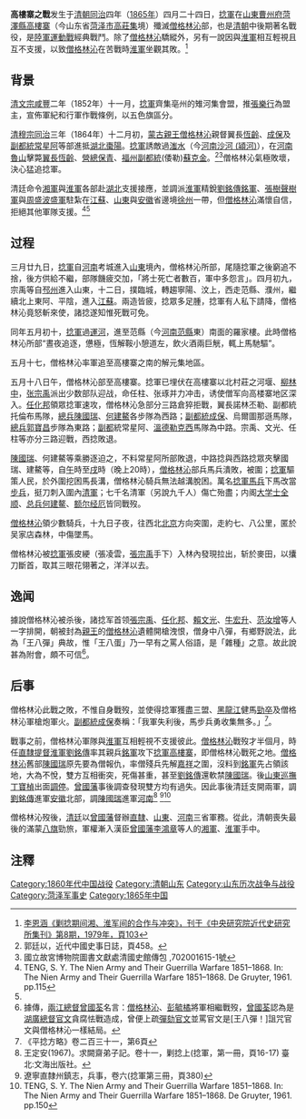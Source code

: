 {{Infobox Military Conflict
|conflict=高樓寨之戰
|partof=[[捻亂|捻亂]]
|date=自五月初起雙方[[運動戰|運動戰]]，1865年清[[同治|同治]]四年農曆[[五月十八日|五月十八日]]中午決戰，激戰至次日清晨
|place=[[中國|中國]][[山東省_(清)|山東省]][[菏澤縣|菏澤縣]][[高樓寨|高樓寨]]（今[[山东省|山东省]][[菏泽市|菏泽市]]境）
|casus=
|territory=[[僧格林沁|僧格林沁]]精銳戰歿，[[華北|華北]][[戒嚴|戒嚴]]，[[湖廣總督|湖廣總督]][[官文|官文]]遭[[彈劾|彈劾]]降級。
|result=[[捻軍|捻軍]]勢力大熾，戰鬥結束後三天，清廷緊急召[[曾國藩|曾國藩]]北掌戰局。
|combatant1={{QING-1862}}
|combatant2= [[太平天國|太平天國]][[捻軍|捻軍]]
|commander1={{flagicon|Qing Dynasty|1862}} 科尔沁親王[[僧格林沁|僧格林沁]]{{KIA}} <br>{{flagicon|Qing Dynasty|1862}} [[侍衛|侍衛]][[陳國瑞|陳國瑞]] <br>{{flagicon|Qing Dynasty|1862}} [[内阁大学士|内阁大学士]][[全顺|全顺]]{{KIA}} <br>{{flagicon|Qing Dynasty|1862}} [[总兵|总兵]][[何建鳌|何建鳌]]{{KIA}} <br>{{flagicon|Qing Dynasty|1862}} [[总兵|总兵]][[额尔经厄|额尔经厄]]{{KIA}}
|commander2=梁王[[張宗禹|張宗禹]]<br>遵王[[賴文光|賴文光]]<br>魯王[[任柱|任柱]]<br>荆王[[牛宏升|牛宏升]]<br>首王[[范汝增|范汝增]]
|strength1=10,000人
|strength2=數萬民兵
|casualties1=馬兵9,000人全滅 僅百人逃出
|casualties2=傷亡1,000人
|notes=
}}
'''高樓寨之戰'''发生于[[清朝|清朝]][[同治|同治]]四年（[[1865年|1865年]]）四月二十四日，[[捻軍|捻軍]]在[[山東省_(清)|山東]][[曹州府|曹州府]][[菏澤縣|菏澤縣]][[高樓寨|高樓寨]]（今山东省[[菏泽市|菏泽市]][[高莊集|高莊集]]境）殲滅[[僧格林沁|僧格林沁]]部，也是[[清朝|清朝]]中後期著名戰役，是[[陸軍|陸軍]][[運動戰|運動戰]]經典戰鬥。除了[[僧格林沁|僧格林沁]]驕縱外，另有一說因與[[淮軍|淮軍]]相互輕視且互不支援，以致[[僧格林沁|僧格林沁]]在苦戰時[[淮軍|淮軍]]坐觀其敗。<ref name="#1">[http://www.mh.sinica.edu.tw/MHDocument/PublicationDetail/PublicationDetail_1112.pdf 李恩涵《剿捻期间湘、淮军间的合作与冲突》，刊于《中央研究院近代史研究所集刊》第8期，1979年，頁103]</ref>

==背景==

[[清文宗|清文宗]][[咸豐|咸豐]]二年（1852年）十一月，[[捻軍|捻軍]]齊集亳州的雉河集會盟，推[[張樂行|張樂行]]為盟主，宣佈軍紀和行軍作戰條例，以五色旗區分。

[[清穆宗|清穆宗]][[同治|同治]]三年（1864年）十二月初，[[蒙古王公|蒙古親王]][[僧格林沁|僧格林沁]]親督翼長[[恆齡|恆齡]]、[[成保|成保]]及[[副都統|副都統]][[常星阿|常星阿]]等部進抵[[湖北|湖北]][[棗陽|棗陽]]。[[捻軍|捻軍]]誘敵過[[滍水|滍水]]（今[[河南|河南]][[沙河_(潁河)|沙河 (潁河)]]），在[[河南|河南]][[魯山|魯山]]擊斃[[翼長|翼長]][[恆齡|恆齡]]、[[營總|營總]][[保青|保青]]、[[福州|福州]][[副都統|副都統]](倭勒)[[蘇克金|蘇克金]]。<ref>郭廷以，近代中國史事日誌，頁458。</ref><ref>國立故宮博物院圖書文獻處清國史館傳包 ,702001615-1號</ref>僧格林沁氣極敗壞，決心猛追捻軍。

清廷命令[[湘軍|湘軍]]與[[淮軍|淮軍]]各部赴[[湖北|湖北]]支援接應，並調派[[淮軍|淮軍]]精銳[[劉銘傳|劉銘傳]][[銘軍|銘軍]]、[[張樹聲|張樹聲]][[樹軍|樹軍]]與[[周盛波|周盛波]][[盛軍|盛軍]]駐紮在[[江蘇|江蘇]]、[[山東|山東]]與[[安徽|安徽]]省邊境[[徐州|徐州]]一帶，但[[僧格林沁|僧格林沁]]滿懷自信，拒絕其他軍隊支援。<ref>TENG, S. Y. The Nien Army and Their Guerrilla Warfare 1851–1868. In: The Nien Army and Their Guerrilla Warfare 1851–1868. De Gruyter, 1961. pp.115</ref><ref name="#1"/>

==过程==
三月廿九日，[[捻軍|捻軍]]自[[河南|河南]]考城進入[[山東|山東]]境內，僧格林沁所部，尾隨捻軍之後窮追不捨，後方供給不繼，部隊饑疲交加，「將士死亡者數百，軍中多怨言」。四月初九，宗禹等自[[邳州直隶州|邳州]]進入山東，十二日，撲臨城，轉趨寧陽、汶上，西走范縣、濮州，繼續北上東阿、平陰，進入[[江蘇|江蘇]]。兩造皆疲，捻眾多足腫，捻軍有人私下請降，僧格林沁竟怒斬來使，諸捻遂知惟死戰可免。

同年五月初十，[[捻軍|捻軍]]過[[運河|運河]]，進至范縣（今[[河南|河南]][[范縣|范縣]]東）南面的羅家樓。此時僧格林沁所部“晝夜追逐，憊極，恆解鞍小憩道左，飲火酒兩巨觥，輒上馬馳驅”。

五月十七，僧格林沁率軍追至高樓寨之南的解元集地區。

五月十八日午，僧格林沁部至高樓寨。捻軍已埋伏在高樓寨以北村莊之河堰、[[柳林中|柳林中]]，[[张宗禹|张宗禹]]派出少数部队迎战，命任柱、张琢并力冲击，诱使僧军向高楼寨地区深入。[[任化邦|任化邦]]領眾捻軍速攻，僧格林沁急部分三路倉猝拒戰，翼長諾林丕勒、副都統托倫布馬隊，[[總兵|總兵]][[陳國瑞|陳國瑞]]、[[何建鰲|何建鰲]]各步隊為西路；[[副都|副都]][[統成保|統成保]]、烏爾圖那遜馬隊，[[總兵|總兵]][[郭寶昌|郭寶昌]]步隊為東路；[[副都|副都]]統常星阿、[[溫德勒克西|溫德勒克西]]馬隊為中路。宗禹、文光、任柱等亦分三路迎戰，西捻敗退。

[[陳國瑞|陳國瑞]]、何建鰲等乘勝逐迫之，不料常星阿所部敗退，中路捻與西路捻眾夾擊國瑞、建鰲等，自[[午|午]]時至[[戌|戌]]時（晚上20時），[[僧格林沁|僧格林沁]]部兵馬兵潰敗，被圍；[[捻軍|捻軍]]驅策人民，於外圍挖困馬長溝，僧格林沁騎兵無法越溝脫困。萬名[[捻軍|捻軍]][[騎兵|馬兵]]下馬改當[[步兵|步兵]]，挺刀刺入圍內[[清軍|清軍]]；七千名清軍（另說九千人）傷亡殆盡；内阁[[大学士|大学士]][[全顺|全顺]]、[[总兵|总兵]][[何建鳌|何建鳌]]、[[额尔经厄|额尔经厄]]皆同戰歿。

[[僧格林沁|僧格林沁]]領少數騎兵，十九日子夜，往西北[[北京|北京]]方向突圍，走約七、八公里，匿於吴家店森林，中傷墜馬。

僧格林沁被[[捻軍|捻軍]]張皮綆（張凌雲，[[張宗禹|張宗禹]]手下）入林內發現拉出，斩於麥田，以攮刀斷首，取其三眼花翎著之，洋洋以去。

== 逸闻 ==

據說僧格林沁被杀後，諸捻军首领[[張宗禹|張宗禹]]、[[任化邦|任化邦]]、[[賴文光|賴文光]]、[[牛宏升|牛宏升]]、[[范汝增|范汝增]]等人一字排開，朝被封為[[親王|親王]]的[[僧格林沁|僧格林沁]]遺體開槍洩恨，僧身中八彈，有鄉野說法，此為「王八彈」典故，惟「王八蛋」乃一早有之罵人俗語，是「雜種」之意。故此說甚為附會，頗不可信<ref>據傳，[[兩江總督|兩江總督]][[曾國荃|曾國荃]]名言：[[僧格林沁|僧格林沁]]、[[彭毓橘|彭毓橘]]將軍相繼戰歿，[[曾國荃|曾國荃]]認為是[[湖廣總督|湖廣總督]][[官文|官文]]貪腐怯戰造成，曾便上疏[[彈劾|彈劾]][[官文|官文]]並罵官文是[王八彈！]詛咒官文與僧格林沁一樣結局。</ref>。

==后事==

僧格林沁此戰之敗，不惟自身戰歿，並使得捻軍獲盡三盟、[[黑龍江|黑龍江]]健馬[[勁卒|勁卒]]及僧格林沁軍槍炮軍火。[[副都統|副都統]][[成保|成保]]奏稱：「我軍失利後，馬步兵勇收集無多。」<ref>《平捻方略》卷二百三十一，第6頁</ref>。

戰事之前，僧格林沁軍隊與[[淮軍|淮軍]]互相輕視不支援彼此。[[僧格林沁|僧格林沁]]戰歿才半個月，時任[[直隸提督|直隸提督]][[淮軍|淮軍]][[劉銘傳|劉銘傳]]率其親兵[[銘軍|銘軍]]攻下[[捻軍|捻軍]][[高樓寨|高樓寨]]，即僧格林沁戰死之地。[[僧格林沁|僧格林沁]]舊部[[陳國瑞|陳國瑞]]原先要為僧報仇，率僧殘兵先解[[嘉祥|嘉祥]]之圍，沒料到[[銘軍|銘軍]]先占領該地，大為不悅，雙方互相衝突，死傷甚重，甚至[[劉銘傳|劉銘傳]]還軟禁[[陳國瑞|陳國瑞]]。後[[山東巡撫|山東巡撫]][[丁寶楨|丁寶楨]]出面[[調停|調停]]。[[曾國藩|曾國藩]]事後調查發現雙方均有過失。因此事後清廷支開兩軍，調[[劉銘傳|劉銘傳]]進軍[[安徽|安徽]]北部，調[[陳國瑞|陳國瑞]]進軍[[河南|河南]]<ref>王定安(1967)。求闕齋弟子記。卷十一，剿捻上(捻軍，第一冊，頁16-17) 臺北:文海出版社。</ref> <ref>遼寧直隸州鎮志，兵事，卷六(捻軍第三冊，頁380)</ref><ref>TENG, S. Y. The Nien Army and Their Guerrilla Warfare 1851–1868. In: The Nien Army and Their Guerrilla Warfare 1851–1868. De Gruyter, 1961. pp.150</ref>

僧格林沁歿後，[[清廷|清廷]]以[[曾國藩|曾國藩]]督辦[[直隶省|直隸]]、[[山東|山東]]、[[河南|河南]]三省軍務。從此，清朝喪失最後的滿蒙[[八旗|八旗]]勁旅，軍權漸入漢臣[[曾國藩|曾國藩]][[李鴻章|李鴻章]]等人的[[湘軍|湘軍]]、[[淮軍|淮軍]]手中。

==注釋==

{{Reflist|30em}}

[[Category:1860年代中国战役|Category:1860年代中国战役]]
[[Category:清朝山东|Category:清朝山东]]
[[Category:山东历次战争与战役|Category:山东历次战争与战役]]
[[Category:菏泽军事史|Category:菏泽军事史]]
[[Category:1865年中国|Category:1865年中国]]